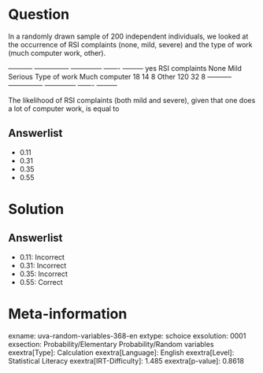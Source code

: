 Question
========

In a randomly drawn sample of 200 independent individuals, we looked at the occurrence of RSI complaints (none, mild, severe) and the type of work (much computer work, other).

  ----------- --------------- -------------- ------- --------- yes RSI complaints None Mild Serious Type of work Much computer 18 14 8 Other 120 32 8 ----------- --------------- -------------- ------- ---------

The likelihood of RSI complaints (both mild and severe), given that one does a lot of computer work, is equal to

Answerlist
----------

* 0.11
* 0.31
* 0.35
* 0.55

Solution
========

Answerlist
----------

* 0.11: Incorrect
* 0.31: Incorrect
* 0.35: Incorrect
* 0.55: Correct

Meta-information
================
exname: uva-random-variables-368-en
extype: schoice
exsolution: 0001
exsection: Probability/Elementary Probability/Random variables
exextra[Type]: Calculation
exextra[Language]: English
exextra[Level]: Statistical Literacy
exextra[IRT-Difficulty]: 1.485
exextra[p-value]: 0.8618

